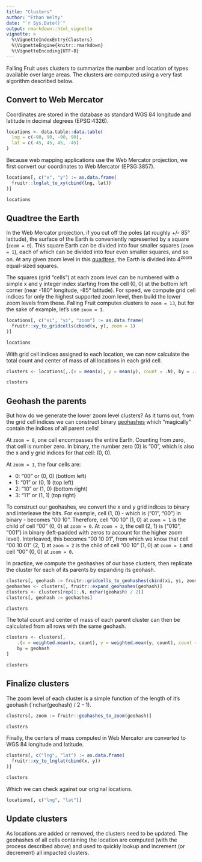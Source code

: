 ```yaml
---
title: "Clusters"
author: "Ethan Welty"
date: "`r Sys.Date()`"
output: rmarkdown::html_vignette
vignette: >
  %\VignetteIndexEntry{Clusters}
  %\VignetteEngine{knitr::rmarkdown}
  %\VignetteEncoding{UTF-8}
---
```


Falling Fruit uses clusters to summarize the number and location of types available over large areas. The clusters are computed using a very fast algorithm described below.

## Convert to Web Mercator

Coordinates are stored in the database as standard WGS 84 longitude and latitude in decimal degrees (EPSG:4326).

```r
locations <- data.table::data.table(
  lng = c(-90, 90, -90, 90),
  lat = c(-45, 45, 45, -45)
)
```

Because web mapping applications use the Web Mercator projection, we first convert our coordinates to Web Mercator (EPSG:3857).

```r
locations[, c("x", "y") := as.data.frame(
  fruitr::lnglat_to_xy(cbind(lng, lat))
)]
```
```r
locations
```

## Quadtree the Earth

In the Web Mercator projection, if you cut off the poles (at roughly +/- 85° latitude), the surface of the Earth is conveniently represented by a square (`zoom = 0`). This square Earth can be divided into four smaller squares (`zoom = 1`), each of which can be divided into four even smaller squares, and so on. At any given zoom level in this [quadtree](https://en.wikipedia.org/wiki/Quadtree), the Earth is divided into 4<sup>zoom</sup> equal-sized squares.

The squares (grid "cells") at each zoom level can be numbered with a simple x and y integer index starting from the cell (0, 0) at the bottom left corner (near -180° longitude, -85° latitude). For speed, we compute grid cell indices for only the highest supported zoom level, then build the lower zoom levels from these. Falling Fruit computes clusters to `zoom = 13`, but for the sake of example, let's use `zoom = 1`.

```r
locations[, c("xi", "yi", "zoom") := as.data.frame(
  fruitr::xy_to_gridcells(cbind(x, y), zoom = 1)
)]
```
```r
locations
```

With grid cell indices assigned to each location, we can now calculate the total count and center of mass of all locations in each grid cell.

```r
clusters <- locations[,.(x = mean(x), y = mean(y), count = .N), by = .(xi, yi, zoom)]
```
```r
clusters
```

## Geohash the parents

But how do we generate the lower zoom level clusters? As it turns out, from the grid cell indices we can construct binary [geohashes](https://en.wikipedia.org/wiki/Geohash) which "magically" contain the indices of all parent cells!

At `zoom = 0`, one cell encompasses the entire Earth. Counting from zero, that cell is number zero. In binary, the number zero (0) is "00", which is also the x and y grid indices for that cell: (0, 0).

At `zoom = 1`, the four cells are:

 - 0: "00" or (0, 0) (bottom left)
 - 1: "01" or (0, 1) (top left)
 - 2: "10" or (1, 0) (bottom right)
 - 3: "11" or (1, 1) (top right)
 
To construct our geohashes, we convert the x and y grid indices to binary and interleave the bits. For example, cell (1, 0) - which is ("01", "00") in binary - becomes "00 10". Therefore, cell "00 10" (1, 0) at `zoom = 1` is the child of cell "00" (0, 0) at `zoom = 0`. At `zoom = 2`, the cell (2, 1) is ("010", "001") in binary (left-padded with zeros to account for the higher zoom level). Interleaved, this becomes "00 10 01", from which we know that cell "00 10 01" (2, 1) at `zoom = 2` is the child of cell "00 10" (1, 0) at `zoom = 1` and cell "00" (0, 0) at `zoom = 0`.

In practice, we compute the geohashes of our base clusters, then replicate the cluster for each of its parents by expanding its geohash.

```r
clusters[, geohash := fruitr::gridcells_to_geohashes(cbind(xi, yi, zoom))]
geohashes <- clusters[, fruitr::expand_geohashes(geohash)]
clusters <- clusters[rep(1:.N, nchar(geohash) / 2)]
clusters[, geohash := geohashes]
```
```r
clusters
```

The total count and center of mass of each parent cluster can then be calculated from all rows with the same geohash.

```r
clusters <- clusters[, 
    .(x = weighted.mean(x, count), y = weighted.mean(y, count), count = sum(count)),
    by = geohash
]
```
```r
clusters
```

## Finalize clusters

The zoom level of each cluster is a simple function of the length of it's geohash (`nchar(geohash) / 2 - 1).

```r
clusters[, zoom := fruitr::geohashes_to_zoom(geohash)]
```
```r
clusters
```

Finally, the centers of mass computed in Web Mercator are converted to WGS 84 longitude and latitude.

```r
clusters[, c("lng", "lat") := as.data.frame(
  fruitr::xy_to_lnglat(cbind(x, y))
)]
```
```r
clusters
```

Which we can check against our original locations.

```r
locations[, c("lng", "lat")]
```

## Update clusters

As locations are added or removed, the clusters need to be updated. The geohashes of all cells containing the location are computed (with the process described above) and used to quickly lookup and increment (or decrement) all impacted clusters.
